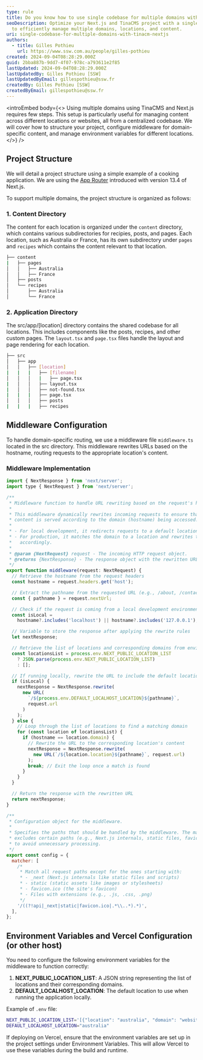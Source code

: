 ```yaml
---
type: rule
title: Do you know how to use single codebase for multiple domains with TinaCMS and Next.js?
seoDescription: Optimize your Next.js and TinaCMS project with a single codebase
  to efficiently manage multiple domains, locations, and content.
uri: single-codebase-for-multiple-domains-with-tinacm-nextjs
authors:
  - title: Gilles Pothieu
    url: https://www.ssw.com.au/people/gilles-pothieu
created: 2024-09-04T08:28:29.000Z
guid: 2bba887b-9dd7-4f07-978c-a793611e2f85
lastUpdated: 2024-09-04T08:28:29.000Z
lastUpdatedBy: Gilles Pothieu [SSW]
lastUpdatedByEmail: gillespothieu@ssw.fr
createdBy: Gilles Pothieu [SSW]
createdByEmail: gillespothieu@ssw.fr
---
```

<introEmbed
  body={<>
Using multiple domains using TinaCMS and Next.js requires few steps. This setup is particularly useful for managing content across different locations or websites, all from a centralized codebase. We will cover how to structure your project, configure middleware for domain-specific content, and manage environment variables for different locations.
  </>}
/>
## Project Structure

We will detail a project structure using a simple example of a cooking application. We are using the [App Router](https://nextjs.org/docs/app) introduced with version 13.4 of Next.js.

To support multiple domains, the project structure is organized as follows:

### 1. **Content Directory**

The content for each location is organized under the `content` directory, which contains various subdirectories for recipies, posts, and pages. Each location, such as Australia or France, has its own subdirectory under `pages` and `recipes` which contains the content relevant to that location.

```bash
├── content
|   ├── pages
│   │   ├── Australia
│   │   ├── France
│   ├── posts
│   └── recipes
│       ├── Australia
│       └── France
```

### 2. **Application Directory**

The src/app/\[location] directory contains the shared codebase for all locations. This includes components like the posts, recipes, and other custom pages. The `layout.tsx` and `page.tsx` files handle the layout and page rendering for each location.

```bash
├── src
│   ├── app
│   │   ├── [location]
|   |   |   ├── [filename]
│   │   │   |   ├── page.tsx
|   │   │   ├── layout.tsx
|   │   │   ├── not-found.tsx
|   |   |   ├── page.tsx
│   │   │   ├── posts
|   |   |   ├── recipes
```

## Middleware Configuration

To handle domain-specific routing, we use a middleware file `middleware.ts` located in the src directory. This middleware rewrites URLs based on the hostname, routing requests to the appropriate location's content.

### Middleware Implementation

```js
import { NextResponse } from 'next/server';
import type { NextRequest } from 'next/server';

/**
 * Middleware function to handle URL rewriting based on the request's hostname.
 *
 * This middleware dynamically rewrites incoming requests to ensure that
 * content is served according to the domain (hostname) being accessed.
 *
 * - For local development, it redirects requests to a default location.
 * - For production, it matches the domain to a location and rewrites the URL
 *   accordingly.
 *
 * @param {NextRequest} request - The incoming HTTP request object.
 * @returns {NextResponse} - The response object with the rewritten URL.
 */
export function middleware(request: NextRequest) {
  // Retrieve the hostname from the request headers
  const hostname = request.headers.get('host');

  // Extract the pathname from the requested URL (e.g., /about, /contact)
  const { pathname } = request.nextUrl;

  // Check if the request is coming from a local development environment
  const isLocal =
    hostname?.includes('localhost') || hostname?.includes('127.0.0.1');

  // Variable to store the response after applying the rewrite rules
  let nextResponse;

  // Retrieve the list of locations and corresponding domains from environment variables
  const locationsList = process.env.NEXT_PUBLIC_LOCATION_LIST
    ? JSON.parse(process.env.NEXT_PUBLIC_LOCATION_LIST)
    : [];

  // If running locally, rewrite the URL to include the default location
  if (isLocal) {
    nextResponse = NextResponse.rewrite(
      new URL(
        `/${process.env.DEFAULT_LOCALHOST_LOCATION}${pathname}`,
        request.url
      )
    );
  } else {
    // Loop through the list of locations to find a matching domain
    for (const location of locationsList) {
      if (hostname == location.domain) {
        // Rewrite the URL to the corresponding location's content
        nextResponse = NextResponse.rewrite(
          new URL(`/${location.location}${pathname}`, request.url)
        );
        break; // Exit the loop once a match is found
      }
    }
  }

  // Return the response with the rewritten URL
  return nextResponse;
}

/**
 * Configuration object for the middleware.
 *
 * Specifies the paths that should be handled by the middleware. The matcher
 * excludes certain paths (e.g., Next.js internals, static files, favicon)
 * to avoid unnecessary processing.
 */
export const config = {
  matcher: [
    /*
     * Match all request paths except for the ones starting with:
     * - _next (Next.js internals like static files and scripts)
     * - static (static assets like images or stylesheets)
     * - favicon.ico (the site's favicon)
     * - Files with extensions (e.g., .js, .css, .png)
     */
    '/((?!api|_next|static|favicon.ico|.*\\..*).*)',
  ],
};
```

## Environment Variables and Vercel Configuration (or other host)

You need to configure the following environment variables for the middleware to function correctly:

1. **NEXT_PUBLIC_LOCATION_LIST**: A JSON string representing the list of locations and their corresponding domains.
2. **DEFAULT_LOCALHOST_LOCATION**: The default location to use when running the application locally.

Example of `.env` file:

```bash
NEXT_PUBLIC_LOCATION_LIST='[{"location": "australia", "domain": "website-australia.com.au"}, {"location": "france", "domain": "website-france.fr"}]'
DEFAULT_LOCALHOST_LOCATION="australia"
```

If deploying on Vercel, ensure that the environment variables are set up in the project settings under Environment Variables. This will allow Vercel to use these variables during the build and runtime.

